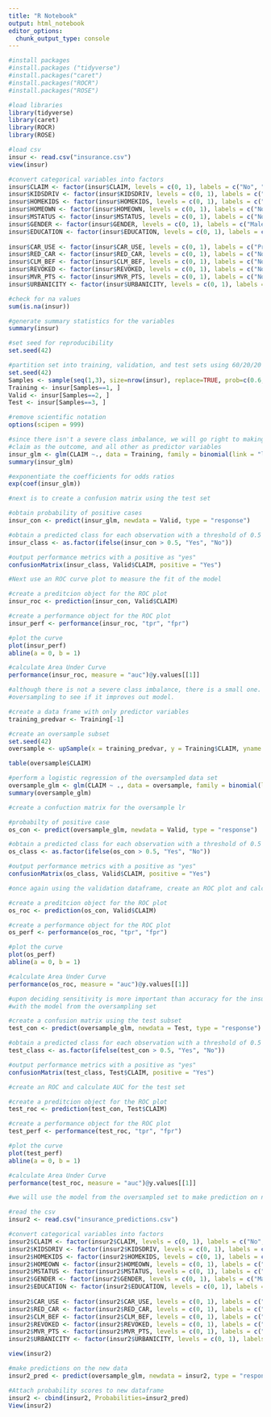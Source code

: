 ```yaml
---
title: "R Notebook"
output: html_notebook
editor_options: 
  chunk_output_type: console
---
```



```r
#install packages
#install.packages ("tidyverse")
#install.packages("caret")
#install.packages("ROCR")
#install.packages("ROSE")

#load libraries
library(tidyverse)
library(caret)
library(ROCR)
library(ROSE)

#load csv
insur <- read.csv("insurance.csv")
view(insur)

#convert categorical variables into factors
insur$CLAIM <- factor(insur$CLAIM, levels = c(0, 1), labels = c("No", "Yes"))
insur$KIDSDRIV <- factor(insur$KIDSDRIV, levels = c(0, 1), labels = c("No", "Yes"))
insur$HOMEKIDS <- factor(insur$HOMEKIDS, levels = c(0, 1), labels = c("No", "Yes"))
insur$HOMEOWN <- factor(insur$HOMEOWN, levels = c(0, 1), labels = c("No", "Yes"))
insur$MSTATUS <- factor(insur$MSTATUS, levels = c(0, 1), labels = c("No", "Yes"))
insur$GENDER <- factor(insur$GENDER, levels = c(0, 1), labels = c("Male", "Female"))
insur$EDUCATION <- factor(insur$EDUCATION, levels = c(0, 1), labels = c("High School Only",
                                                                        "College or beyond"))
insur$CAR_USE <- factor(insur$CAR_USE, levels = c(0, 1), labels = c("Private", "Commercial"))
insur$RED_CAR <- factor(insur$RED_CAR, levels = c(0, 1), labels = c("No", "Yes"))
insur$CLM_BEF <- factor(insur$CLM_BEF, levels = c(0, 1), labels = c("No", "Yes"))
insur$REVOKED <- factor(insur$REVOKED, levels = c(0, 1), labels = c("No", "Yes"))
insur$MVR_PTS <- factor(insur$MVR_PTS, levels = c(0, 1), labels = c("No", "Yes"))
insur$URBANICITY <- factor(insur$URBANICITY, levels = c(0, 1), labels = c("Rural", "Urban"))

#check for na values
sum(is.na(insur))

#generate summary statistics for the variables
summary(insur)

#set seed for reproducibility
set.seed(42)

#partition set into training, validation, and test sets using 60/20/20
set.seed(42)
Samples <- sample(seq(1,3), size=nrow(insur), replace=TRUE, prob=c(0.6, 0.2, 0.2))
Training <- insur[Samples==1, ]
Valid <- insur[Samples==2, ]
Test <- insur[Samples==3, ]

#remove scientific notation
options(scipen = 999)

#since there isn't a severe class imbalance, we will go right to making a logistic regression using
#claim as the outcome, and all other as predictor variables
insur_glm <- glm(CLAIM ~., data = Training, family = binomial(link = "logit"))
summary(insur_glm)

#exponentiate the coefficients for odds ratios
exp(coef(insur_glm))

#next is to create a confusion matrix using the test set

#obtain probability of positive cases
insur_con <- predict(insur_glm, newdata = Valid, type = "response")

#obtain a predicted class for each observation with a threshold of 0.5
insur_class <- as.factor(ifelse(insur_con > 0.5, "Yes", "No"))

#output performance metrics with a positive as "yes"
confusionMatrix(insur_class, Valid$CLAIM, positive = "Yes")

#Next use an ROC curve plot to measure the fit of the model

#create a preditcion object for the ROC plot
insur_roc <- prediction(insur_con, Valid$CLAIM)

#create a performance object for the ROC plot
insur_perf <- performance(insur_roc, "tpr", "fpr")

#plot the curve
plot(insur_perf)
abline(a = 0, b = 1)

#calculate Area Under Curve
performance(insur_roc, measure = "auc")@y.values[[1]]

#although there is not a severe class imbalance, there is a small one. Thus we will try using
#oversampling to see if it improves out model.

#create a data frame with only predictor variables
training_predvar <- Training[-1]

#create an oversample subset
set.seed(42)
oversample <- upSample(x = training_predvar, y = Training$CLAIM, yname = "CLAIM")

table(oversample$CLAIM)

#perform a logistic regression of the oversampled data set
oversample_glm <- glm(CLAIM ~ ., data = oversample, family = binomial(link = "logit"))
summary(oversample_glm)

#create a confuction matrix for the oversample lr

#probabilty of positive case
os_con <- predict(oversample_glm, newdata = Valid, type = "response")

#obtain a predicted class for each observation with a threshold of 0.5
os_class <- as.factor(ifelse(os_con > 0.5, "Yes", "No"))

#output performance metrics with a positive as "yes"
confusionMatrix(os_class, Valid$CLAIM, positive = "Yes")

#once again using the validation dataframe, create an ROC plot and calculate AUC

#create a preditcion object for the ROC plot
os_roc <- prediction(os_con, Valid$CLAIM)

#create a performance object for the ROC plot
os_perf <- performance(os_roc, "tpr", "fpr")

#plot the curve
plot(os_perf)
abline(a = 0, b = 1)

#calculate Area Under Curve
performance(os_roc, measure = "auc")@y.values[[1]]

#upon deciding sensitivity is more important than accuracy for the insurance company, we will continue
#with the model from the oversampling set

#create a confusion matrix using the test subset
test_con <- predict(oversample_glm, newdata = Test, type = "response")

#obtain a predicted class for each observation with a threshold of 0.5
test_class <- as.factor(ifelse(test_con > 0.5, "Yes", "No"))

#output performance metrics with a positive as "yes"
confusionMatrix(test_class, Test$CLAIM, positive = "Yes")

#create an ROC and calculate AUC for the test set

#create a preditcion object for the ROC plot
test_roc <- prediction(test_con, Test$CLAIM)

#create a performance object for the ROC plot
test_perf <- performance(test_roc, "tpr", "fpr")

#plot the curve
plot(test_perf)
abline(a = 0, b = 1)

#calculate Area Under Curve
performance(test_roc, measure = "auc")@y.values[[1]]

#we will use the model from the oversampled set to make prediction on new customers.

#read the csv
insur2 <- read.csv("insurance_predictions.csv")

#convert categorical variables into factors
insur2$CLAIM <- factor(insur2$CLAIM, levels = c(0, 1), labels = c("No", "Yes"))
insur2$KIDSDRIV <- factor(insur2$KIDSDRIV, levels = c(0, 1), labels = c("No", "Yes"))
insur2$HOMEKIDS <- factor(insur2$HOMEKIDS, levels = c(0, 1), labels = c("No", "Yes"))
insur2$HOMEOWN <- factor(insur2$HOMEOWN, levels = c(0, 1), labels = c("No", "Yes"))
insur2$MSTATUS <- factor(insur2$MSTATUS, levels = c(0, 1), labels = c("No", "Yes"))
insur2$GENDER <- factor(insur2$GENDER, levels = c(0, 1), labels = c("Male", "Female"))
insur2$EDUCATION <- factor(insur2$EDUCATION, levels = c(0, 1), labels = c("High School Only",
                                                                        "College or beyond"))
insur2$CAR_USE <- factor(insur2$CAR_USE, levels = c(0, 1), labels = c("Private", "Commercial"))
insur2$RED_CAR <- factor(insur2$RED_CAR, levels = c(0, 1), labels = c("No", "Yes"))
insur2$CLM_BEF <- factor(insur2$CLM_BEF, levels = c(0, 1), labels = c("No", "Yes"))
insur2$REVOKED <- factor(insur2$REVOKED, levels = c(0, 1), labels = c("No", "Yes"))
insur2$MVR_PTS <- factor(insur2$MVR_PTS, levels = c(0, 1), labels = c("No", "Yes"))
insur2$URBANICITY <- factor(insur2$URBANICITY, levels = c(0, 1), labels = c("Rural", "Urban"))

view(insur2)

#make predictions on the new data
insur2_pred <- predict(oversample_glm, newdata = insur2, type = "response")

#Attach probability scores to new dataframe 
insur2 <- cbind(insur2, Probabilities=insur2_pred)
View(insur2)

```
